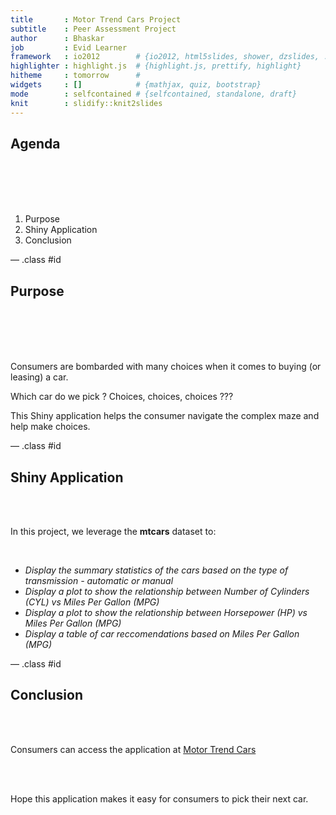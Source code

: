 ```yaml
---
title       : Motor Trend Cars Project
subtitle    : Peer Assessment Project
author      : Bhaskar
job         : Evid Learner
framework   : io2012        # {io2012, html5slides, shower, dzslides, ...}
highlighter : highlight.js  # {highlight.js, prettify, highlight}
hitheme     : tomorrow      # 
widgets     : []            # {mathjax, quiz, bootstrap}
mode        : selfcontained # {selfcontained, standalone, draft}
knit        : slidify::knit2slides
---
```


## Agenda

<br/>
<br/>
<br/>
<br/>

1. Purpose
2. Shiny Application
3. Conclusion

--- .class #id 

## Purpose

<br/>
<br/>
<br/>
<br/>

Consumers are bombarded with many choices when it comes to buying (or leasing) a car.

Which car do we pick ? Choices, choices, choices ???

This Shiny application helps the consumer navigate the complex maze and help make choices.

--- .class #id 

## Shiny Application

<br/>
<br/>

In this project, we leverage the __mtcars__ dataset to:

<br/>

* _Display the summary statistics of the cars based on the type of transmission - automatic or manual_
* _Display a plot to show the relationship between Number of Cylinders (CYL) vs Miles Per Gallon (MPG)_
* _Display a plot to show the relationship between Horsepower (HP) vs Miles Per Gallon (MPG)_
* _Display a table of car reccomendations based on Miles Per Gallon (MPG)_

--- .class #id 

## Conclusion

<br/>
<br/>

Consumers can access the application at [Motor Trend Cars](https://bswamina.shinyapps.io/DDP-Project)

<br/>
<br/>

Hope this application makes it easy for consumers to pick their next car.
